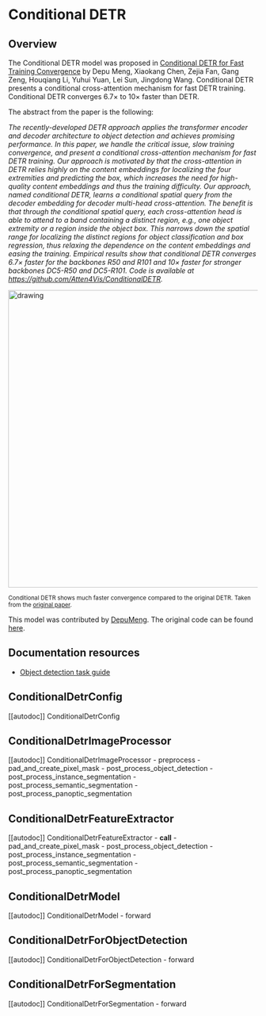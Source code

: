 <!--Copyright 2022 The HuggingFace Team. All rights reserved.

Licensed under the Apache License, Version 2.0 (the "License"); you may not use this file except in compliance with
the License. You may obtain a copy of the License at

http://www.apache.org/licenses/LICENSE-2.0

Unless required by applicable law or agreed to in writing, software distributed under the License is distributed on
an "AS IS" BASIS, WITHOUT WARRANTIES OR CONDITIONS OF ANY KIND, either express or implied. See the License for the
specific language governing permissions and limitations under the License.
-->

# Conditional DETR

## Overview

The Conditional DETR model was proposed in [Conditional DETR for Fast Training Convergence](https://arxiv.org/abs/2108.06152) by Depu Meng, Xiaokang Chen, Zejia Fan, Gang Zeng, Houqiang Li, Yuhui Yuan, Lei Sun, Jingdong Wang. Conditional DETR presents a conditional cross-attention mechanism for fast DETR training. Conditional DETR converges 6.7× to 10× faster than DETR.

The abstract from the paper is the following:

*The recently-developed DETR approach applies the transformer encoder and decoder architecture to object detection and achieves promising performance. In this paper, we handle the critical issue, slow training convergence, and present a conditional cross-attention mechanism for fast DETR training. Our approach is motivated by that the cross-attention in DETR relies highly on the content embeddings for localizing the four extremities and predicting the box, which increases the need for high-quality content embeddings and thus the training difficulty. Our approach, named conditional DETR, learns a conditional spatial query from the decoder embedding for decoder multi-head cross-attention. The benefit is that through the conditional spatial query, each cross-attention head is able to attend to a band containing a distinct region, e.g., one object extremity or a region inside the object box. This narrows down the spatial range for localizing the distinct regions for object classification and box regression, thus relaxing the dependence on the content embeddings and easing the training. Empirical results show that conditional DETR converges 6.7× faster for the backbones R50 and R101 and 10× faster for stronger backbones DC5-R50 and DC5-R101. Code is available at https://github.com/Atten4Vis/ConditionalDETR.*

<img src="https://huggingface.co/datasets/huggingface/documentation-images/resolve/main/transformers/model_doc/conditional_detr_curve.jpg"
alt="drawing" width="600"/>

<small> Conditional DETR shows much faster convergence compared to the original DETR. Taken from the <a href="https://arxiv.org/abs/2108.06152">original paper</a>.</small>

This model was contributed by [DepuMeng](https://huggingface.co/DepuMeng). The original code can be found [here](https://github.com/Atten4Vis/ConditionalDETR).

## Documentation resources

- [Object detection task guide](./tasks/object_detection)

## ConditionalDetrConfig

[[autodoc]] ConditionalDetrConfig

## ConditionalDetrImageProcessor

[[autodoc]] ConditionalDetrImageProcessor
    - preprocess
    - pad_and_create_pixel_mask
    - post_process_object_detection
    - post_process_instance_segmentation
    - post_process_semantic_segmentation
    - post_process_panoptic_segmentation

## ConditionalDetrFeatureExtractor

[[autodoc]] ConditionalDetrFeatureExtractor
    - __call__
    - pad_and_create_pixel_mask
    - post_process_object_detection
    - post_process_instance_segmentation
    - post_process_semantic_segmentation
    - post_process_panoptic_segmentation

## ConditionalDetrModel

[[autodoc]] ConditionalDetrModel
    - forward

## ConditionalDetrForObjectDetection

[[autodoc]] ConditionalDetrForObjectDetection
    - forward

## ConditionalDetrForSegmentation

[[autodoc]] ConditionalDetrForSegmentation
    - forward
